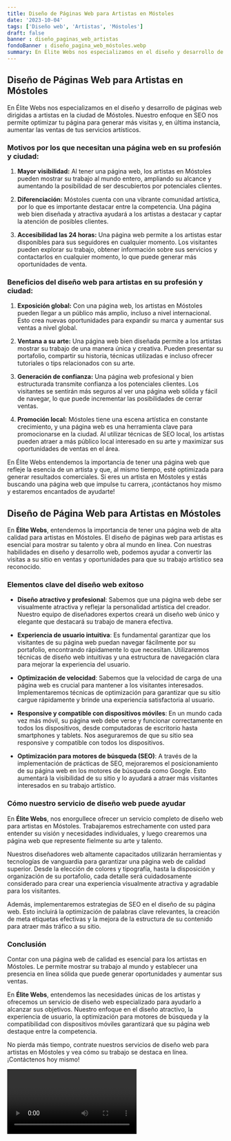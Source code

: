 ```yaml
---
title: Diseño de Páginas Web para Artistas en Móstoles
date: '2023-10-04'
tags: ['Diseño web', 'Artistas', 'Móstoles']
draft: false
banner : diseño_paginas_web_artistas
fondoBanner : diseño_pagina_web_móstoles.webp
summary: En Élite Webs nos especializamos en el diseño y desarrollo de páginas web dirigidas a artistas en la ciudad de Móstoles. Nuestro enfoque en SEO nos permite optimizar tu página para generar más visitas y, en última instancia, aumentar las ventas de tus servicios artísticos.
---
```


## Diseño de Páginas Web para Artistas en Móstoles

En Élite Webs nos especializamos en el diseño y desarrollo de páginas web dirigidas a artistas en la ciudad de Móstoles. Nuestro enfoque en SEO nos permite optimizar tu página para generar más visitas y, en última instancia, aumentar las ventas de tus servicios artísticos.

### Motivos por los que necesitan una página web en su profesión y ciudad:

1. **Mayor visibilidad:** Al tener una página web, los artistas en Móstoles pueden mostrar su trabajo al mundo entero, ampliando su alcance y aumentando la posibilidad de ser descubiertos por potenciales clientes.

2. **Diferenciación:** Móstoles cuenta con una vibrante comunidad artística, por lo que es importante destacar entre la competencia. Una página web bien diseñada y atractiva ayudará a los artistas a destacar y captar la atención de posibles clientes.

3. **Accesibilidad las 24 horas:** Una página web permite a los artistas estar disponibles para sus seguidores en cualquier momento. Los visitantes pueden explorar su trabajo, obtener información sobre sus servicios y contactarlos en cualquier momento, lo que puede generar más oportunidades de venta.

### Beneficios del diseño web para artistas en su profesión y ciudad:

1. **Exposición global:** Con una página web, los artistas en Móstoles pueden llegar a un público más amplio, incluso a nivel internacional. Esto crea nuevas oportunidades para expandir su marca y aumentar sus ventas a nivel global.

2. **Ventana a su arte:** Una página web bien diseñada permite a los artistas mostrar su trabajo de una manera única y creativa. Pueden presentar su portafolio, compartir su historia, técnicas utilizadas e incluso ofrecer tutoriales o tips relacionados con su arte.

3. **Generación de confianza:** Una página web profesional y bien estructurada transmite confianza a los potenciales clientes. Los visitantes se sentirán más seguros al ver una página web sólida y fácil de navegar, lo que puede incrementar las posibilidades de cerrar ventas.

4. **Promoción local:** Móstoles tiene una escena artística en constante crecimiento, y una página web es una herramienta clave para promocionarse en la ciudad. Al utilizar técnicas de SEO local, los artistas pueden atraer a más público local interesado en su arte y maximizar sus oportunidades de ventas en el área.

En Élite Webs entendemos la importancia de tener una página web que refleje la esencia de un artista y que, al mismo tiempo, esté optimizada para generar resultados comerciales. Si eres un artista en Móstoles y estás buscando una página web que impulse tu carrera, ¡contáctanos hoy mismo y estaremos encantados de ayudarte!

<GifSeo />

<Cta />

## Diseño de Página Web para Artistas en Móstoles

En **Élite Webs**, entendemos la importancia de tener una página web de alta calidad para artistas en Móstoles. El diseño de páginas web para artistas es esencial para mostrar su talento y obra al mundo en línea. Con nuestras habilidades en diseño y desarrollo web, podemos ayudar a convertir las visitas a su sitio en ventas y oportunidades para que su trabajo artístico sea reconocido.

### Elementos clave del diseño web exitoso

- **Diseño atractivo y profesional**: Sabemos que una página web debe ser visualmente atractiva y reflejar la personalidad artística del creador. Nuestro equipo de diseñadores expertos creará un diseño web único y elegante que destacará su trabajo de manera efectiva.

- **Experiencia de usuario intuitiva**: Es fundamental garantizar que los visitantes de su página web puedan navegar fácilmente por su portafolio, encontrando rápidamente lo que necesitan. Utilizaremos técnicas de diseño web intuitivas y una estructura de navegación clara para mejorar la experiencia del usuario.

- **Optimización de velocidad**: Sabemos que la velocidad de carga de una página web es crucial para mantener a los visitantes interesados. Implementaremos técnicas de optimización para garantizar que su sitio cargue rápidamente y brinde una experiencia satisfactoria al usuario.

- **Responsive y compatible con dispositivos móviles**: En un mundo cada vez más móvil, su página web debe verse y funcionar correctamente en todos los dispositivos, desde computadoras de escritorio hasta smartphones y tablets. Nos aseguraremos de que su sitio sea responsive y compatible con todos los dispositivos.

- **Optimización para motores de búsqueda (SEO)**: A través de la implementación de prácticas de SEO, mejoraremos el posicionamiento de su página web en los motores de búsqueda como Google. Esto aumentará la visibilidad de su sitio y lo ayudará a atraer más visitantes interesados en su trabajo artístico.

### Cómo nuestro servicio de diseño web puede ayudar

En **Élite Webs**, nos enorgullece ofrecer un servicio completo de diseño web para artistas en Móstoles. Trabajaremos estrechamente con usted para entender su visión y necesidades individuales, y luego crearemos una página web que represente fielmente su arte y talento.

Nuestros diseñadores web altamente capacitados utilizarán herramientas y tecnologías de vanguardia para garantizar una página web de calidad superior. Desde la elección de colores y tipografía, hasta la disposición y organización de su portafolio, cada detalle será cuidadosamente considerado para crear una experiencia visualmente atractiva y agradable para los visitantes.

Además, implementaremos estrategias de SEO en el diseño de su página web. Esto incluirá la optimización de palabras clave relevantes, la creación de meta etiquetas efectivas y la mejora de la estructura de su contenido para atraer más tráfico a su sitio.

### Conclusión

Contar con una página web de calidad es esencial para los artistas en Móstoles. Le permite mostrar su trabajo al mundo y establecer una presencia en línea sólida que puede generar oportunidades y aumentar sus ventas.

En **Élite Webs**, entendemos las necesidades únicas de los artistas y ofrecemos un servicio de diseño web especializado para ayudarlo a alcanzar sus objetivos. Nuestro enfoque en el diseño atractivo, la experiencia de usuario, la optimización para motores de búsqueda y la compatibilidad con dispositivos móviles garantizará que su página web destaque entre la competencia.

No pierda más tiempo, contrate nuestros servicios de diseño web para artistas en Móstoles y vea cómo su trabajo se destaca en línea. ¡Contáctenos hoy mismo!

<Video />

<CtaBot job='Artistas' city='Móstoles'/>

<Gmaps query='Móstoles+españa+maps' />